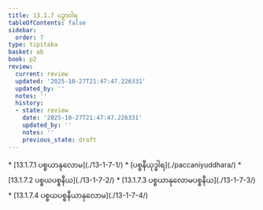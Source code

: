 ```yaml
---
title: 13.1.7 ပဉှာဝါရ
tableOfContents: false
sidebar:
  order: 7
type: tipitaka
basket: ab
book: p2
review:
  current: review
  updated: '2025-10-27T21:47:47.226331'
  updated_by: ''
  notes: ''
  history:
  - state: review
    date: '2025-10-27T21:47:47.226331'
    updated_by: ''
    notes: ''
    previous_state: draft
---
```



<ReviewStatus review={frontmatter.review} showDetails={true} />

<HypothesisAnnotation frontmatter={frontmatter} />

<DynamicBreadcrumb />



<TableOfContents book="p2" section="13.1.7">
* [13.1.7.1 ပစ္စယာနုလောမ](./13-1-7-1/)
* [ပစ္စနီယုဒ္ဓါရ](./paccaniyuddhara/)
* [13.1.7.2 ပစ္စယပစ္စနီယ](./13-1-7-2/)
* [13.1.7.3 ပစ္စယာနုလောမပစ္စနီယ](./13-1-7-3/)
* [13.1.7.4 ပစ္စယပစ္စနီယာနုလောမ](./13-1-7-4/)
</TableOfContents>